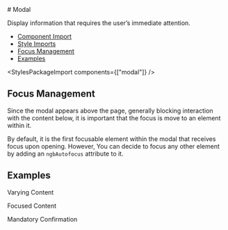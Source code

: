 
<Meta of={modalStories} />

<div className="docs-title">
  # Modal

  <nav>
    <link-design of={JSON.stringify(modalStories)}></link-design>
    <NgbComponentDemoLink component="modal" />
  </nav>
</div>

<p className="lead">Display information that requires the user’s immediate attention.</p>

<NgbComponentAlert component="modal" />

<ul>
  <li>
    <a href="#component-import" target="_self">Component Import</a>
  </li>
  <li>
    <a href="#style-imports" target="_self">Style Imports</a>
  </li>
  <li>
    <a href="#focus-management" target="_self">Focus Management</a>
  </li>
  <li>
    <a href="#examples" target="_self">Examples</a>
  </li>
</ul>

<NgbComponentImport module="NgbModalModule" />

<StylesPackageImport components={["modal"]} />

## Focus Management
Since the modal appears above the page, generally blocking interaction with the content below,
it is important that the focus is move to an element within it.

By default, it is the first focusable element within the modal that receives focus upon opening.
However, You can decide to focus any other element by adding an `ngbAutofocus` attribute to it.

## Examples

<PostTabs>
  <PostTabHeader slot="tabs" panel="varying-content">Varying Content</PostTabHeader>
  <PostTabPanel name="varying-content">
    <Source code={modalVaryingContent} language="typescript"/>
  </PostTabPanel>

  <PostTabHeader slot="tabs" panel="focused-content">Focused Content</PostTabHeader>
  <PostTabPanel name="focused-content">
    <Source code={modalFocusedContent} language="typescript"/>
  </PostTabPanel>

  <PostTabHeader slot="tabs" panel="blocking">Mandatory Confirmation</PostTabHeader>
  <PostTabPanel name="blocking">
    <Source code={modalBlocking} language="typescript"/>
  </PostTabPanel>
</PostTabs>

